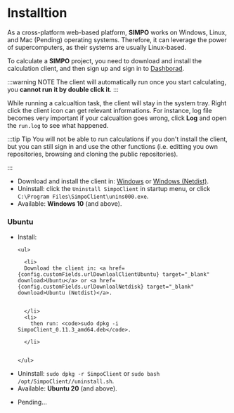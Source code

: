 
# Installtion

As a cross-platform web-based platform, **SIMPO** works on Windows, Linux, and Mac (Pending) operating
systems. Therefore, it can leverage the power of supercomputers, as their systems are usually
Linux-based.

To calculate a **SIMPO** project, you need to download and install the calculation client, and then sign up and sign in to <a href={config.customFields.urlDashHome}>Dashborad</a>.

:::warning NOTE
The client will automatically run once you start calculating, you <b>cannot run it by double click it</b>.
:::

While running a calcualtion task, the client will stay in the system tray. Right click the client icon can get relevant informations. For instance, log file becomes very important if your calcualtion goes wrong, click **Log** and open the `run.log` to see what happened.

:::tip Tip
You will not be able to run calculations if you don't install the client, but you can still sign in and use the other functions (i.e. editting you own repositories, browsing and cloning the public repositories).

:::

<Tabs>

  <TabItem value="windows" label="Windows" default>

  <ul>
    <li>
      Download and install the client in: <a href={config.customFields.urlDownloadClientWindows} target="_blank" download>Windows</a> or <a href={config.customFields.urlDownloalNetdisk} target="_blank" download>Windows (Netdist)</a>.
    </li>
    <li>
      Uninstall: click the <code>Uninstall SimpoClient</code> in startup menu, or click <code>C:\Program Files\SimpoClient\unins000.exe</code>.
    </li>
    <li>
      Available: <b>Windows 10</b> (and above).
    </li>

  </ul>

  </TabItem>

  <TabItem value="linux" label="Linux">

### Ubuntu

<ul>
  <li>
    Install:

    <ul>

      <li>
      Download the client in: <a href={config.customFields.urlDownloalClientUbuntu} target="_blank" download>Ubuntu</a> or <a href={config.customFields.urlDownloalNetdisk} target="_blank" download>Ubuntu (Netdist)</a>.


      </li>
      <li>
        then run: <code>sudo dpkg -i SimpoClient_0.11.3_amd64.deb</code>.

      </li>


    </ul>

  </li>
  <li>
    Uninstall: <code>sudo dpkg -r SimpoClient</code> or  <code>sudo bash /opt/SimpoClient//uninstall.sh</code>.
  </li>
  <li>
    Available: <b>Ubuntu 20</b> (and above).
  </li>
</ul>

  </TabItem>

  <TabItem value="mac" label="Mac">

<ul>
  <li>Pending...</li>
</ul>

  </TabItem>

</Tabs>
